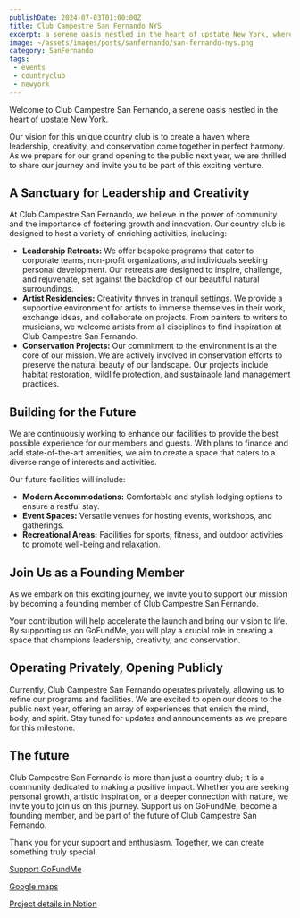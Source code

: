 ```yaml
---
publishDate: 2024-07-03T01:00:00Z
title: Club Campestre San Fernando NYS
excerpt: a serene oasis nestled in the heart of upstate New York, where leadership, creativity, and conservation come together
image: ~/assets/images/posts/sanfernando/san-fernando-nys.png
category: SanFernando
tags:
 - events
 - countryclub
 - newyork
---
```


Welcome to Club Campestre San Fernando, a serene oasis nestled in the heart of upstate New York.

Our vision for this unique country club is to create a haven where leadership, creativity, and conservation come together in perfect harmony. As we prepare for our grand opening to the public next year, we are thrilled to share our journey and invite you to be part of this exciting venture.

## A Sanctuary for Leadership and Creativity

At Club Campestre San Fernando, we believe in the power of community and the importance of fostering growth and innovation. Our country club is designed to host a variety of enriching activities, including:

- **Leadership Retreats:** We offer bespoke programs that cater to corporate teams, non-profit organizations, and individuals seeking personal development. Our retreats are designed to inspire, challenge, and rejuvenate, set against the backdrop of our beautiful natural surroundings.
- **Artist Residencies:** Creativity thrives in tranquil settings. We provide a supportive environment for artists to immerse themselves in their work, exchange ideas, and collaborate on projects. From painters to writers to musicians, we welcome artists from all disciplines to find inspiration at Club Campestre San Fernando.
- **Conservation Projects:** Our commitment to the environment is at the core of our mission. We are actively involved in conservation efforts to preserve the natural beauty of our landscape. Our projects include habitat restoration, wildlife protection, and sustainable land management practices.

## Building for the Future

We are continuously working to enhance our facilities to provide the best possible experience for our members and guests. With plans to finance and add state-of-the-art amenities, we aim to create a space that caters to a diverse range of interests and activities.

Our future facilities will include:

- **Modern Accommodations:** Comfortable and stylish lodging options to ensure a restful stay.
- **Event Spaces:** Versatile venues for hosting events, workshops, and gatherings.
- **Recreational Areas:** Facilities for sports, fitness, and outdoor activities to promote well-being and relaxation.

## Join Us as a Founding Member

As we embark on this exciting journey, we invite you to support our mission by becoming a founding member of Club Campestre San Fernando.

Your contribution will help accelerate the launch and bring our vision to life. By supporting us on GoFundMe, you will play a crucial role in creating a space that champions leadership, creativity, and conservation.

## Operating Privately, Opening Publicly

Currently, Club Campestre San Fernando operates privately, allowing us to refine our programs and facilities. We are excited to open our doors to the public next year, offering an array of experiences that enrich the mind, body, and spirit. Stay tuned for updates and announcements as we prepare for this milestone.

## The future

Club Campestre San Fernando is more than just a country club; it is a community dedicated to making a positive impact. Whether you are seeking personal growth, artistic inspiration, or a deeper connection with nature, we invite you to join us on this journey. Support us on GoFundMe, become a founding member, and be part of the future of Club Campestre San Fernando.

Thank you for your support and enthusiasm. Together, we can create something truly special.


[Support GoFundMe](/san_fernando_gfm)

[Google maps](https://maps.app.goo.gl/Ybj2tAFtcn6wAkY46?g_st=com.google.maps.preview.copy)

[Project details in Notion](/san_fernando_notion)

